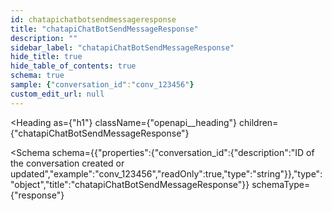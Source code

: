 ```yaml
---
id: chatapichatbotsendmessageresponse
title: "chatapiChatBotSendMessageResponse"
description: ""
sidebar_label: "chatapiChatBotSendMessageResponse"
hide_title: true
hide_table_of_contents: true
schema: true
sample: {"conversation_id":"conv_123456"}
custom_edit_url: null
---
```



<Heading
  as={"h1"}
  className={"openapi__heading"}
  children={"chatapiChatBotSendMessageResponse"}
>
</Heading>





<Schema
  schema={{"properties":{"conversation_id":{"description":"ID of the conversation created or updated","example":"conv_123456","readOnly":true,"type":"string"}},"type":"object","title":"chatapiChatBotSendMessageResponse"}}
  schemaType={"response"}
>
  
</Schema>
            